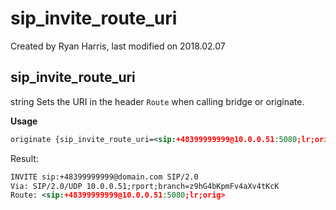 
# sip_invite_route_uri 

 Created by  Ryan Harris, last modified on 2018.02.07

## sip_invite_route_uri

string Sets the URI in the header `Route` when calling bridge or originate.

**Usage**

```xml
originate {sip_invite_route_uri=<sip:+48399999999@10.0.0.51:5080;lr;orig>,origination_caller_id_number=399999000}sofia/internal/+48399999999@domain.com &echo
```

Result:

```xml
INVITE sip:+48399999999@domain.com SIP/2.0
Via: SIP/2.0/UDP 10.0.0.51;rport;branch=z9hG4bKpmFv4aXv4tKcK
Route: <sip:+48399999999@10.0.0.51:5080;lr;orig>
```


